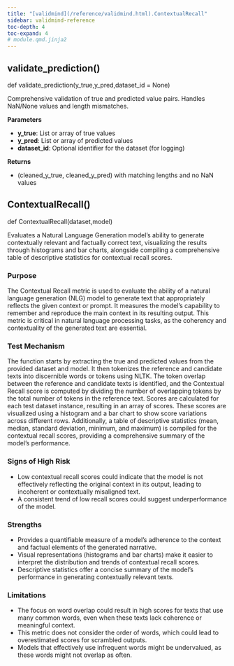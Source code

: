 ```yaml
---
title: "[validmind](/reference/validmind.html).ContextualRecall"
sidebar: validmind-reference
toc-depth: 4
toc-expand: 4
# module.qmd.jinja2
---
```


## validate_prediction<span class='muted'>()</span>

<!-- signatures.jinja2 -->

::: {.signature}

<span class="kw">def</span> <span class="name">validate_prediction</span>(<span class="param"><span class="n">y_true</span><span class="muted">,</span></span><span class="param"><span class="n">y_pred</span><span class="muted">,</span></span><span class="param"><span class="n">dataset_id</span><span class="o"> = </span><span class="kc">None</span></span>)</span>

:::

<!-- docstring.jinja2 -->

Comprehensive validation of true and predicted value pairs. Handles NaN/None values and length mismatches.

**Parameters**

- **y_true**: List or array of true values
- **y_pred**: List or array of predicted values
- **dataset_id**: Optional identifier for the dataset (for logging)

**Returns**

- (cleaned_y_true, cleaned_y_pred) with matching lengths and no NaN values

<!-- function.qmd.jinja2 -->

## ContextualRecall[()]{.muted}

<!-- signatures.jinja2 -->

::: {.signature}

<span class="kw">def</span> <span class="name">ContextualRecall</span>(<span class="param"><span class="n">dataset</span><span class="muted">,</span></span><span class="param"><span class="n">model</span></span>)</span>

:::

<!-- docstring.jinja2 -->

Evaluates a Natural Language Generation model's ability to generate contextually relevant and factually correct text, visualizing the results through histograms and bar charts, alongside compiling a comprehensive table of descriptive statistics for contextual recall scores.

### Purpose

The Contextual Recall metric is used to evaluate the ability of a natural language generation (NLG) model to generate text that appropriately reflects the given context or prompt. It measures the model's capability to remember and reproduce the main context in its resulting output. This metric is critical in natural language processing tasks, as the coherency and contextuality of the generated text are essential.

### Test Mechanism

The function starts by extracting the true and predicted values from the provided dataset and model. It then tokenizes the reference and candidate texts into discernible words or tokens using NLTK. The token overlap between the reference and candidate texts is identified, and the Contextual Recall score is computed by dividing the number of overlapping tokens by the total number of tokens in the reference text. Scores are calculated for each test dataset instance, resulting in an array of scores. These scores are visualized using a histogram and a bar chart to show score variations across different rows. Additionally, a table of descriptive statistics (mean, median, standard deviation, minimum, and maximum) is compiled for the contextual recall scores, providing a comprehensive summary of the model's performance.

### Signs of High Risk

- Low contextual recall scores could indicate that the model is not effectively reflecting the original context in its output, leading to incoherent or contextually misaligned text.
- A consistent trend of low recall scores could suggest underperformance of the model.

### Strengths

- Provides a quantifiable measure of a model's adherence to the context and factual elements of the generated narrative.
- Visual representations (histograms and bar charts) make it easier to interpret the distribution and trends of contextual recall scores.
- Descriptive statistics offer a concise summary of the model's performance in generating contextually relevant texts.

### Limitations

- The focus on word overlap could result in high scores for texts that use many common words, even when these texts lack coherence or meaningful context.
- This metric does not consider the order of words, which could lead to overestimated scores for scrambled outputs.
- Models that effectively use infrequent words might be undervalued, as these words might not overlap as often.
